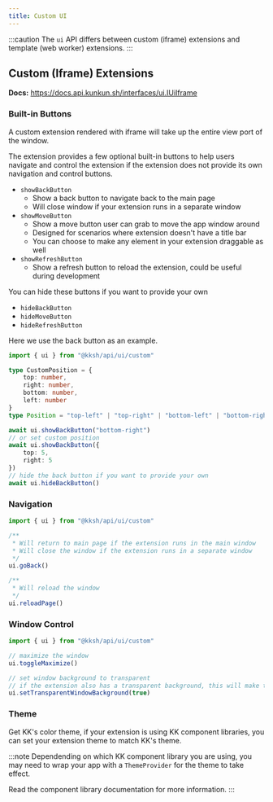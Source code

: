 ```yaml
---
title: Custom UI
---
```


:::caution
The `ui` API differs between custom (iframe) extensions and template (web worker) extensions.
:::


## Custom (Iframe) Extensions

**Docs:** https://docs.api.kunkun.sh/interfaces/ui.IUiIframe

### Built-in Buttons

A custom extension rendered with iframe will take up the entire view port of the window.

The extension provides a few optional built-in buttons to help users navigate and control the extension
if the extension does not provide its own navigation and control buttons.

- `showBackButton`
	- Show a back button to navigate back to the main page
	- Will close window if your extension runs in a separate window
- `showMoveButton`
	- Show a move button user can grab to move the app window around
	- Designed for scenarios where extension doesn't have a title bar
	- You can choose to make any element in your extension draggable as well
- `showRefreshButton`
	- Show a refresh button to reload the extension, could be useful during development

You can hide these buttons if you want to provide your own

- `hideBackButton`
- `hideMoveButton`
- `hideRefreshButton`

Here we use the back button as an example.

```ts
import { ui } from "@kksh/api/ui/custom"

type CustomPosition = {
	top: number,
	right: number,
	bottom: number,
	left: number
}
type Position = "top-left" | "top-right" | "bottom-left" | "bottom-right" | CustomPosition;

await ui.showBackButton("bottom-right")
// or set custom position
await ui.showBackButton({
	top: 5,
	right: 5
})
// hide the back button if you want to provide your own
await ui.hideBackButton() 
```

### Navigation

```ts
import { ui } from "@kksh/api/ui/custom"

/**
 * Will return to main page if the extension runs in the main window
 * Will close the window if the extension runs in a separate window
 */ 
ui.goBack()

/**
 * Will reload the window
 */
ui.reloadPage()
```

### Window Control

```ts
import { ui } from "@kksh/api/ui/custom"

// maximize the window
ui.toggleMaximize()

// set window background to transparent
// if the extension also has a transparent background, this will make the extension appear to be floating
ui.setTransparentWindowBackground(true)
```

### Theme

Get KK's color theme, if your extension is using KK component libraries, 
you can set your extension theme to match KK's theme.


<UpdateUiTheme />

:::note
Dependending on which KK component library you are using, you may need to wrap your app with a `ThemeProvider` 
for the theme to take effect.

Read the component library documentation for more information.
:::
